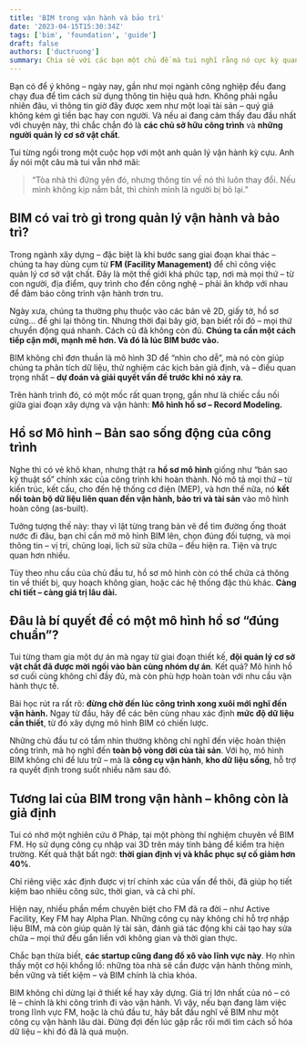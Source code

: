 ```yaml
---
title: 'BIM trong vận hành và bảo trì'
date: '2023-04-15T15:30:34Z'
tags: ['bim', 'foundation', 'guide']
draft: false
authors: ['ductruong']
summary: Chia sẻ với các bạn một chủ đề mà tui nghĩ rằng nó cực kỳ quan trọng và đang dần trở thành xu hướng tất yếu trong ngành xây dựng của chúng ta, BIM trong Vận hành và Bảo trì (Operations & Maintenance - O&M).
---
```


Bạn có để ý không – ngày nay, gần như mọi ngành công nghiệp đều đang chạy đua để tìm cách sử dụng thông tin hiệu quả hơn. Không phải ngẫu nhiên đâu, vì thông tin giờ đây được xem như một loại tài sản – quý giá không kém gì tiền bạc hay con người. Và nếu ai đang cảm thấy đau đầu nhất với chuyện này, thì chắc chắn đó là **các chủ sở hữu công trình** và **những người quản lý cơ sở vật chất**.

Tui từng ngồi trong một cuộc họp với một anh quản lý vận hành kỳ cựu. Anh ấy nói một câu mà tui vẫn nhớ mãi:

> “Tòa nhà thì đứng yên đó, nhưng thông tin về nó thì luôn thay đổi. Nếu mình không kịp nắm bắt, thì chính mình là người bị bỏ lại.”

<TOCInline toc={props.toc} exclude="" />

## BIM có vai trò gì trong quản lý vận hành và bảo trì?

Trong ngành xây dựng – đặc biệt là khi bước sang giai đoạn khai thác – chúng ta hay dùng cụm từ **FM (Facility Management)** để chỉ công việc quản lý cơ sở vật chất. Đây là một thế giới khá phức tạp, nơi mà mọi thứ – từ con người, địa điểm, quy trình cho đến công nghệ – phải ăn khớp với nhau để đảm bảo công trình vận hành trơn tru.

Ngày xưa, chúng ta thường phụ thuộc vào các bản vẽ 2D, giấy tờ, hồ sơ cứng… để ghi lại thông tin. Nhưng thời đại bây giờ, bạn biết rồi đó – mọi thứ chuyển động quá nhanh. Cách cũ đã không còn đủ. **Chúng ta cần một cách tiếp cận mới, mạnh mẽ hơn. Và đó là lúc BIM bước vào.**

BIM không chỉ đơn thuần là mô hình 3D để “nhìn cho dễ”, mà nó còn giúp chúng ta phân tích dữ liệu, thử nghiệm các kịch bản giả định, và – điều quan trọng nhất – **dự đoán và giải quyết vấn đề trước khi nó xảy ra**.

Trên hành trình đó, có một mốc rất quan trọng, gần như là chiếc cầu nối giữa giai đoạn xây dựng và vận hành: **Mô hình hồ sơ – Record Modeling.**

## Hồ sơ Mô hình – Bản sao sống động của công trình

Nghe thì có vẻ khô khan, nhưng thật ra **hồ sơ mô hình** giống như “bản sao kỹ thuật số” chính xác của công trình khi hoàn thành. Nó mô tả mọi thứ – từ kiến trúc, kết cấu, cho đến hệ thống cơ điện (MEP), và hơn thế nữa, nó **kết nối toàn bộ dữ liệu liên quan đến vận hành, bảo trì và tài sản** vào mô hình hoàn công (as-built).

Tưởng tượng thế này: thay vì lật từng trang bản vẽ để tìm đường ống thoát nước đi đâu, bạn chỉ cần mở mô hình BIM lên, chọn đúng đối tượng, và mọi thông tin – vị trí, chủng loại, lịch sử sửa chữa – đều hiện ra. Tiện và trực quan hơn nhiều.

Tùy theo nhu cầu của chủ đầu tư, hồ sơ mô hình còn có thể chứa cả thông tin về thiết bị, quy hoạch không gian, hoặc các hệ thống đặc thù khác. **Càng chi tiết – càng giá trị lâu dài.**

## Đâu là bí quyết để có một mô hình hồ sơ “đúng chuẩn”?

Tui từng tham gia một dự án mà ngay từ giai đoạn thiết kế, **đội quản lý cơ sở vật chất đã được mời ngồi vào bàn cùng nhóm dự án**. Kết quả? Mô hình hồ sơ cuối cùng không chỉ đầy đủ, mà còn phù hợp hoàn toàn với nhu cầu vận hành thực tế.

Bài học rút ra rất rõ: **đừng chờ đến lúc công trình xong xuôi mới nghĩ đến vận hành.** Ngay từ đầu, hãy để các bên cùng nhau xác định **mức độ dữ liệu cần thiết**, từ đó xây dựng mô hình BIM có chiến lược.

Những chủ đầu tư có tầm nhìn thường không chỉ nghĩ đến việc hoàn thiện công trình, mà họ nghĩ đến **toàn bộ vòng đời của tài sản**. Với họ, mô hình BIM không chỉ để lưu trữ – mà là **công cụ vận hành**, **kho dữ liệu sống**, hỗ trợ ra quyết định trong suốt nhiều năm sau đó.

## Tương lai của BIM trong vận hành – không còn là giả định

Tui có nhớ một nghiên cứu ở Pháp, tại một phòng thí nghiệm chuyên về BIM FM. Họ sử dụng công cụ nhập vai 3D trên máy tính bảng để kiểm tra hiện trường. Kết quả thật bất ngờ: **thời gian định vị và khắc phục sự cố giảm hơn 40%**.

Chỉ riêng việc xác định được vị trí chính xác của vấn đề thôi, đã giúp họ tiết kiệm bao nhiêu công sức, thời gian, và cả chi phí.

Hiện nay, nhiều phần mềm chuyên biệt cho FM đã ra đời – như Active Facility, Key FM hay Alpha Plan. Những công cụ này không chỉ hỗ trợ nhập liệu BIM, mà còn giúp quản lý tài sản, đánh giá tác động khi cải tạo hay sửa chữa – mọi thứ đều gắn liền với không gian và thời gian thực.

Chắc bạn thừa biết, **các startup cũng đang đổ xô vào lĩnh vực này**. Họ nhìn thấy một cơ hội khổng lồ: những tòa nhà sẽ cần được vận hành thông minh, bền vững và tiết kiệm – và BIM chính là chìa khóa.

BIM không chỉ dừng lại ở thiết kế hay xây dựng. Giá trị lớn nhất của nó – có lẽ – chính là khi công trình đi vào vận hành.
Vì vậy, nếu bạn đang làm việc trong lĩnh vực FM, hoặc là chủ đầu tư, hãy bắt đầu nghĩ về BIM như một công cụ vận hành lâu dài. Đừng đợi đến lúc gặp rắc rối mới tìm cách số hóa dữ liệu – khi đó đã là quá muộn.
